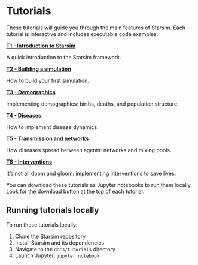 # Tutorials

These tutorials will guide you through the main features of Starsim. Each tutorial is interactive and includes executable code examples.

::: {.grid}
::: {.g-col-4}
[**T1 - Introduction to Starsim**](tutorials/t1_intro.ipynb)

A quick introduction to the Starsim framework.
:::

::: {.g-col-4}
[**T2 - Building a simulation**](tutorials/t2_model.ipynb)

How to build your first simulation.
:::

::: {.g-col-4}
[**T3 - Demographics**](tutorials/t3_demographics.ipynb)

Implementing demographics: births, deaths, and population structure.
:::

::: {.g-col-4}
[**T4 - Diseases**](tutorials/t4_diseases.ipynb)

How to implement disease dynamics.
:::

::: {.g-col-4}
[**T5 - Transmission and networks**](tutorials/t5_transmission.ipynb)

How diseases spread between agents: networks and mixing pools.
:::

::: {.g-col-4}
[**T6 - Interventions**](tutorials/t6_interventions.ipynb)

It's not all doom and gloom: implementing interventions to save lives.
:::
:::


:::{.callout-note}
You can download these tutorials as Jupyter notebooks to run them locally. Look for the download button at the top of each tutorial.
:::

::: {.callout-tip}
## Running tutorials locally

To run these tutorials locally:

1. Clone the Starsim repository
2. Install Starsim and its dependencies
3. Navigate to the `docs/tutorials` directory
4. Launch Jupyter: `jupyter notebook`
:::